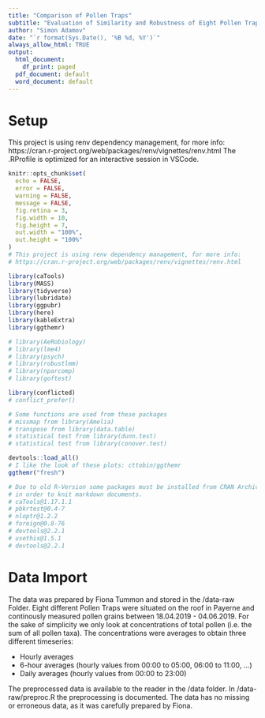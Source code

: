 ```yaml
---
title: "Comparison of Pollen Traps"
subtitle: "Evaluation of Similarity and Robustness of Eight Pollen Traps Located in Payerne During the Blooming Season 2019"
author: "Simon Adamov"
date: "`r format(Sys.Date(), '%B %d, %Y')`"
always_allow_html: TRUE
output:
  html_document:
    df_print: paged 
  pdf_document: default
  word_document: default
---
```


# Setup

This project is using renv dependency management, for more info: https://cran.r-project.org/web/packages/renv/vignettes/renv.html
The .RProfile is optimized for an interactive session in VSCode.

```r
knitr::opts_chunk$set(
  echo = FALSE,
  error = FALSE,
  warning = FALSE,
  message = FALSE,
  fig.retina = 3,
  fig.width = 10,
  fig.height = 7,
  out.width = "100%",
  out.height = "100%"
)
# This project is using renv dependency management, for more info:
# https://cran.r-project.org/web/packages/renv/vignettes/renv.html

library(caTools)
library(MASS)
library(tidyverse)
library(lubridate)
library(ggpubr)
library(here)
library(kableExtra)
library(ggthemr)

# library(AeRobiology)
# library(lme4)
# library(psych)
# library(robustlmm)
# library(nparcomp)
# library(goftest)

library(conflicted)
# conflict_prefer()

# Some functions are used from these packages
# missmap from library(Amelia)
# transpose from library(data.table)
# statistical test from library(dunn.test)
# statistical test from library(conover.test)

devtools::load_all()
# I like the look of these plots: cttobin/ggthemr
ggthemr("fresh")

# Due to old R-Version some packages must be installed from CRAN Archive,
# in order to knit markdown documents.
# caTools@1.17.1.1
# pbkrtest@0.4-7
# nloptr@1.2.2
# foreign@0.8-76
# devtools@2.2.1
# usethis@1.5.1
# devtools@2.2.1
```

# Data Import

The data was prepared by Fiona Tummon and stored in the /data-raw Folder.
Eight different Pollen Traps were situated on the roof in Payerne and continously measured pollen grains between 18.04.2019 - 04.06.2019.
For the sake of simplicity we only look at concentrations of total pollen (i.e. the sum of all pollen taxa).
The concentrations were averages to obtain three different timeseries:

- Hourly averages
- 6-hour averages (hourly values from 00:00 to 05:00, 06:00 to 11:00, ...)
- Daily averages (hourly values from 00:00 to 23:00)

The preprocessed data is available to the reader in the /data folder. In /data-raw/preproc.R the preprocessing is documented.
The data has no missing or erroneous data, as it was carefully prepared by Fiona.

```r

```